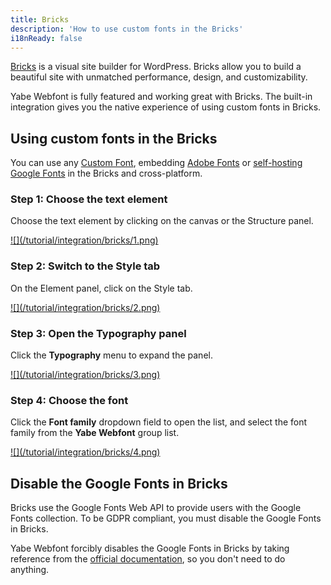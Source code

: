 ```yaml
---
title: Bricks
description: 'How to use custom fonts in the Bricks'
i18nReady: false
---
```


[Bricks](https://bricksbuilder.io/) is a visual site builder for WordPress. Bricks allow you to build a beautiful site with unmatched performance, design, and customizability.

Yabe Webfont is fully featured and working great with Bricks. The built-in integration gives you the native experience of using custom fonts in Bricks.

## Using custom fonts in the Bricks

You can use any [Custom Font](/en/font/custom-font), embedding [Adobe Fonts](/en/font/adobe-fonts) or [self-hosting Google Fonts](/en/font/google-fonts) in the Bricks and cross-platform.

### Step 1: Choose the text element

Choose the text element by clicking on the canvas or the Structure panel.

<a data-fslightbox href="/tutorial/integration/bricks/1.png">
![](/tutorial/integration/bricks/1.png)
</a>

### Step 2: Switch to the Style tab

On the Element panel, click on the Style tab.

<a data-fslightbox href="/tutorial/integration/bricks/2.png">
![](/tutorial/integration/bricks/2.png)
</a>

### Step 3: Open the Typography panel

Click the **Typography** menu to expand the panel.

<a data-fslightbox href="/tutorial/integration/bricks/3.png">
![](/tutorial/integration/bricks/3.png)
</a>

### Step 4: Choose the font

Click the **Font family** dropdown field to open the list, and select the font family from the **Yabe Webfont** group list.

<a data-fslightbox href="/tutorial/integration/bricks/4.png">
![](/tutorial/integration/bricks/4.png)
</a>

## Disable the Google Fonts in Bricks

Bricks use the Google Fonts Web API to provide users with the Google Fonts collection. To be GDPR compliant, you must disable the Google Fonts in Bricks.

Yabe Webfont forcibly disables the Google Fonts in Bricks by taking reference from the [official documentation](https://academy.bricksbuilder.io/article/filter-bricks-assets-load_webfonts/), so you don't need to do anything.
